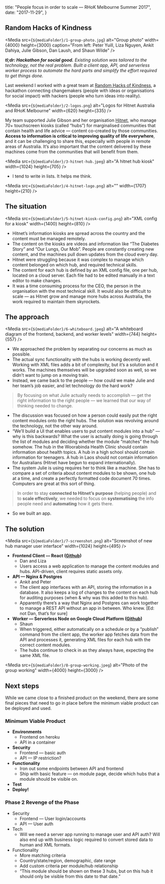 
  title: "People focus in order to scale — RHoK Melbourne Summer 2017",
  date: "2017-11-29",
}


## Random Hacks of Kindness

<Media
  src={`${mediaFolder}/1-group-photo.jpg`}
  alt="Group photo"
  width={4000}
  height={3000}
  caption="From left: Peter Yuill, Liza Nguyen, Ankit Dahiya, Julie Gibson, Dan Laush, and Shaun Wilde"
/>

_**tl;dr: Hackathon for social good.** Existing solution was tailored to the technology, not the real problem. Built a client app, API, and serverless worker process to automate the hard parts and simplify the effort required to get things done._

Last weekend I worked with a great team at [Random Hacks of Kindness](http://www.rhokaustralia.org/melbourne/), a hackathon connecting changemakers (people with ideas or organisations for social impact) with hackers (people who turn ideas into reality).

<Media
  src={`${mediaFolder}/2-logos.png`}
  alt="Logos for Hitnet Australia and RHoK Melbourne"
  width={620}
  height={335}
/>

My team supported Julie Gibson and her organisation [Hitnet](http://www.hitnet.com.au/), who manage 70+ touchscreen kiosks (called “hubs”) for marginalised communities that contain health and life advice — content co-created by those communities. **Access to information is critical to improving quality of life everywhere**, and it can be challenging to share this, especially with people in remote areas of Australia. It’s also important that the content delivered by these machines come from the communities that will benefit from them.

<Media
  src={`${mediaFolder}/3-hitnet-hub.jpeg`}
  alt="A hitnet hub kiosk"
  width={1024}
  height={705}
/>

- I tend to write in lists. It helps me think.

<Media
  src={`${mediaFolder}/4-hitnet-logo.png`}
  alt=""
  width={1707}
  height={210}
/>

## The situation

<Media
  src={`${mediaFolder}/5-hitnet-kiosk-config.png`}
  alt="XML config for a kiosk"
  width={1400}
  height={810}
/>

- Hitnet’s information kiosks are spread across the country and the content must be managed remotely.
- The content on the kiosks are videos and information like “The Diabetes Story” and “Our Lungs, Our Mob”. People are constantly creating new content, and the machines pull down updates from the cloud every day.
- Hitnet were struggling because it was complex to manage which content belonged on which hub, and required technical skills.
- The content for each hub is defined by an XML config file, one per hub, located on a cloud server. Each file had to be edited manually in a text editor to make changes.
- It was a time consuming process for the CEO, the person in the organisation with the most technical skill. It would also be difficult to scale — as Hitnet grow and manage more hubs across Australia, the work required to maintain them skyrockets.

## The approach

<Media
  src={`${mediaFolder}/6-whiteboard.jpeg`}
  alt="A whiteboard diagram of the frontend, backend, and worker levels"
  width={744}
  height={557}
/>

- We approached the problem by separating our concerns as much as possible.
- The actual sync functionality with the hubs is working decently well. Working with XML files adds a bit of complexity, but it’s a solution and it works. The machines themselves will be upgraded soon as well, so we didn’t want to jump on a moving train.
- Instead, we came back to the people — how could we make Julie and her team’s job easier, and let technology do the hard work?

> By focusing on what Julie actually needs to accomplish — get the right information to the right people — we learned that our way of thinking needed to change.

- The discussion was focused on how a person could easily put the right content modules onto the right hubs. The solution was revolving around the technology, not the other way around.
- “We’ll build a UI that enables users to put content modules into a hub” — why is this backwards? What the user is actually doing is going through the list of modules and deciding whether the module “matches” the hub somehow. The hub in the Woorabinda Health Clinic should contain information about health topics. A hub in a high school should contain information for teenagers. A hub in Laos should not contain information for Australians (Hitnet have begun to expand internationally).
- The system Julie is using requires her to think like a machine. She has to compare a set of criteria about content modules to be shown, one hub at a time, and create a perfectly formatted code document 70 times. Computers are great at this sort of thing.

> In order to stay **connected to Hitnet’s purpose** (helping people) and to **scale effectively**, we needed to focus on **systematising** the info people need and **automating** how it gets there.

- So we built an app.

## The solution

<Media
  src={`${mediaFolder}/7-screenshot.png`}
  alt="Screenshot of new hub manager user interface"
  width={1024}
  height={495}
/>

- **Frontend Client — React ([Github](https://github.com/RHoKAustralia/hitnet-ui))**
    - Dan and Liza
    - Users access a web application to manage the content modules and hubs. API-driven, client requires static assets only.
- **API — Nginx & Postgres**
    - Ankit and Peter
    - The client app interfaces with an API, storing the information in a database. It also keeps a log of changes to the content on each hub for auditing purposes (when & why was this added to this hub).
    - Apparently there’s a way that Nginx and Postgres can work together to manage a REST API without an app in between. Who knew. [Ed: not Dan, that’s for sure]
- **Worker — Serverless Node on Google Cloud Platform ([Github](https://github.com/RHoKAustralia/hitnet-worker))**
    - Shaun
    - When triggered, either automatically on a schedule or by a “publish” command from the client app, the worker app fetches data from the API and processes it, generating XML files for each hub with the correct content modules.
    - The hubs continue to check in as they always have, expecting the same XML file.

<Media
  src={`${mediaFolder}/8-group-working.jpeg`}
  alt="Photo of the group working"
  width={4000}
  height={3000}
/>

## Next steps

While we came close to a finished product on the weekend, there are some final pieces that need to go in place before the minimum viable product can be deployed and used.

### Minimum Viable Product

- **Environments**
    - Frontend on heroku
    - API in a container
- **Security**
    - Frontend — basic auth
    - API — IP restriction?
- **Functionality**
    - Iron out some endpoints between API and frontend
    - Ship with basic feature — on module page, decide which hubs that a module should be visible on.
- **Test**
- **Deploy!**

### Phase 2 Revenge of the Phase

- Security
    - Frontend — User login/accounts
    - API — User auth
- Tech
    - Will we need a server app running to manage user and API auth? Will also end up with business logic required to convert stored data to human and XML formats.
- Functionality
    - More matching criteria
    - Country/state/region, demographic, date range
    - Add custom criteria per module/hub relationship
    - “This module should be shown on these 3 hubs, but on this hub it should only be visible from this date to that date.”
